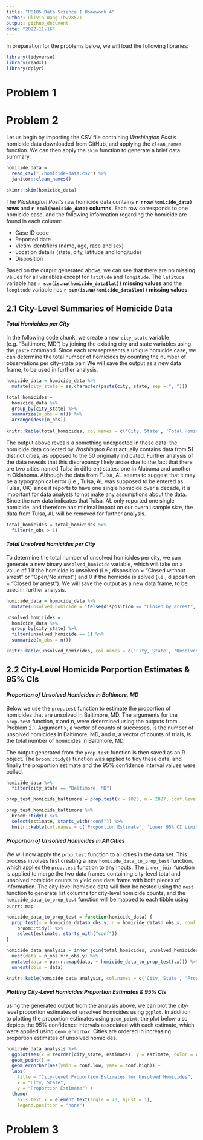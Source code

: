 ```yaml
---
title: "P8105 Data Science I Homework 4"
author: Olivia Wang (hw2852)
output: github_document
date: "2022-11-16"
---
```


In preparation for the problems below, we will load the following libraries: 

```r
library(tidyverse)
library(readxl)
library(dplyr)
```

# Problem 1



# Problem 2

Let us begin by importing the CSV file containing _Washington Post's_ homicide data downloaded from GitHub, and applying the `clean_names` function. We can then apply the `skim` function to generate a brief data summary. 

```r
homicide_data = 
  read_csv("./homicide-data.csv") %>% 
  janitor::clean_names()

skimr::skim(homicide_data)
```

The _Washington Post's_ raw homicide data contains __`r nrow(homicide_data)` rows__ and __`r ncol(homicide_data)` columns__. Each row corresponds to one homicide case, and the following information regarding the homicide are found in each column:

* Case ID code
* Reported date
* Victim identifiers (name, age, race and sex)
* Location details (state, city, latitude and longitude)
* Disposition

Based on the output generated above, we can see that there are no missing values for all variables except for `latitude` and `longitude`. The `latitude` variable has __`r sum(is.na(homicide_data$lat))` missing values__ and the `longitude` variable has __`r sum(is.na(homicide_data$lon))` missing values__. 

## 2.1 City-Level Summaries of Homicide Data

#### _Total Homicides per City_

In the following code chunk, we create a new `city_state` variable (e.g. "Baltimore, MD") by joining the existing city and state variables using the `paste` command. Since each row represents a unique homicide case, we can determine the total number of homicides by counting the number of observations per city-state pair. We will save the output as a new data frame, to be used in further analysis. 

```r
homicide_data = homicide_data %>% 
  mutate(city_state = as.character(paste(city, state, sep = ", ")))

total_homicides =
  homicide_data %>% 
  group_by(city_state) %>% 
  summarize(n_obs = n()) %>% 
  arrange(desc(n_obs))
  
knitr::kable(total_homicides, col.names = c('City, State', 'Total Homicides (n)'))
```

The output above reveals a something unexpected in these data: the homicide data collected by _Washington Post_ actually contains data from __51__ distinct cities, as opposed to the 50 originally indicated. Further analysis of the data reveals that this discrepancy likely arose due to the fact that there are two cities named Tulsa in different states: one in Alabama and another in Oklahoma. Although the data from Tulsa, AL seems to suggest that it may be a typographical error (i.e., Tulsa, AL was supposed to be entered as Tulsa, OK) since it reports to have one single homicide over a decade, it is important for data analysts to not make any assumptions about the data. Since the raw data indicates that Tulsa, AL only reported one single homicide, and therefore has minimal impact on our overall sample size, the data from Tulsa, AL will be removed for further analysis. 

```r
total_homicides = total_homicides %>% 
  filter(n_obs > 1)
```


#### _Total Unsolved Homicides per City_

To determine the total number of unsolved homicides per city, we can generate a new binary `unsolved_homicide` variable, which will take on a value of 1 if the homicide is unsolved (i.e., disposition = "Closed without arrest" or "Open/No arrest") and 0 if the homicide is solved (i.e., disposition = "Closed by arrest"). We will save the output as a new data frame, to be used in further analysis. 

```r
homicide_data = homicide_data %>% 
  mutate(unsolved_homicide = ifelse(disposition == "Closed by arrest", 0, 1))

unsolved_homicides =
  homicide_data %>% 
  group_by(city_state) %>%
  filter(unsolved_homicide == 1) %>% 
  summarize(n_obs = n()) 

knitr::kable(unsolved_homicides, col.names = c('City, State', 'Unsolved Homicides (n)'))
```

## 2.2 City-Level Homicide Porportion Estimates & 95% CIs

#### _Proportion of Unsolved Homicides in Baltimore, MD_

Below we use the `prop.test` function to estimate the proportion of homicides that are unsolved in Baltimore, MD. The arguments for the `prop.test` function, x and n, were determined using the outputs from Problem 2.1. Argument x, a vector of counts of successes, is the number of unsolved homicides in Baltimore, MD, and n, a vector of counts of trials, is the total number of homicides in Baltimore, MD.

The output generated from the `prop.test` function is then saved as an R object. The `broom::tidy()` function was applied to tidy these data, and finally the proportion estimate and the 95% confidence interval values were pulled. 

```r
homicide_data %>% 
  filter(city_state == "Baltimore, MD")

prop_test_homicide_baltimore = prop.test(x = 1825, n = 2827, conf.level = 0.95) 

prop_test_homicide_baltimore %>%
  broom::tidy() %>%
  select(estimate, starts_with("conf")) %>% 
  knitr::kable(col.names = c('Proportion Estimate', 'Lower 95% CI Limit', 'Upper 95% CI Limit'))
```

#### _Proportion of Unsolved Homicides in All Cities_

We will now apply the `prop.test` function to all cities in the data set. This process involves first creating a new `homicide_data_to_prop_test` function, which applies the `prop.test` function to any inputs. The `inner_join` function is applied to merge the two data frames containing city-level total and unsolved homicide counts to yield one data frame with both pieces of information. The city-level homicide data will then be nested using the `nest` function to generate list columns for city-level homicide counts, and the `homicide_data_to_prop_test` function will be mapped to each tibble using `purrr::map`. 

```r
homicide_data_to_prop_test = function(homicide_data) {
  prop.test(x = homicide_data$n_obs.y, n = homicide_data$n_obs.x, conf.level = 0.95) %>%
    broom::tidy() %>% 
    select(estimate, starts_with("conf"))
}

homicide_data_analysis = inner_join(total_homicides, unsolved_homicides, by = "city_state") %>%
  nest(data = n_obs.x:n_obs.y) %>%
  mutate(data = purrr::map(data, ~ homicide_data_to_prop_test(.x))) %>%
  unnest(cols = data)

knitr::kable(homicide_data_analysis, col.names = c('City, State', 'Proportion Estimate', 'Lower 95% CI Limit', 'Upper 95% CI Limit'))
```

#### _Plotting City-Level Homicides Proportion Estimates & 95% CIs_

using the generated output from the analysis above, we can plot the city-level proportion estimates of unsolved homicides using `ggplot`. In addition to plotting the proportion estimates using `geom_point`, the plot below also depicts the 95% confidence intervals associated with each estimate, which were applied using `geom_errorbar`. Cities are ordered in increasing proportion estimates of unsolved homicides. 

```r
homicide_data_analysis %>% 
  ggplot(aes(x = reorder(city_state, estimate), y = estimate, color = city_state)) + 
  geom_point() +
  geom_errorbar(aes(ymin = conf.low, ymax = conf.high)) +
  labs(
    title = "City-Level Proportion Estimates for Unsolved Homicides", 
    x = "City, State", 
    y = "Proportion Estimate") + 
  theme(
    axis.text.x = element_text(angle = 70, hjust = 1), 
    legend.position = "none")
```

# Problem 3







